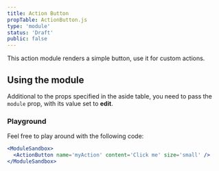 ```yaml
---
title: Action Button
propTable: ActionButton.js
type: 'module'
status: 'Draft'
public: false
---
```


This action module renders a simple button, use it for custom actions.

## Using the module

Additional to the props specified in the aside table, you need to pass the `module` prop, with its value set to **edit**.

### Playground

Feel free to play around with the following code:

```jsx
<ModuleSandbox>
  <ActionButton name='myAction' content='Click me' size='small' />
</ModuleSandbox>
```
